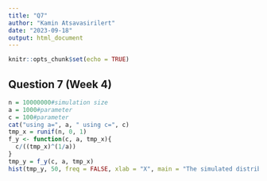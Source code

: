 ```yaml
---
title: "Q7"
author: "Kamin Atsavasirilert"
date: "2023-09-18"
output: html_document
---
```


```r
knitr::opts_chunk$set(echo = TRUE)
```

## Question 7 (Week 4)

```r
n = 10000000#simulation size
a = 1000#parameter
c = 100#parameter
cat("using a=", a, " using c=", c)
tmp_x = runif(n, 0, 1)
f_y <- function(c, a, tmp_x){
  c/((tmp_x)^(1/a))
}
tmp_y = f_y(c, a, tmp_x)
hist(tmp_y, 50, freq = FALSE, xlab = "X", main = "The simulated distribution of X")
```